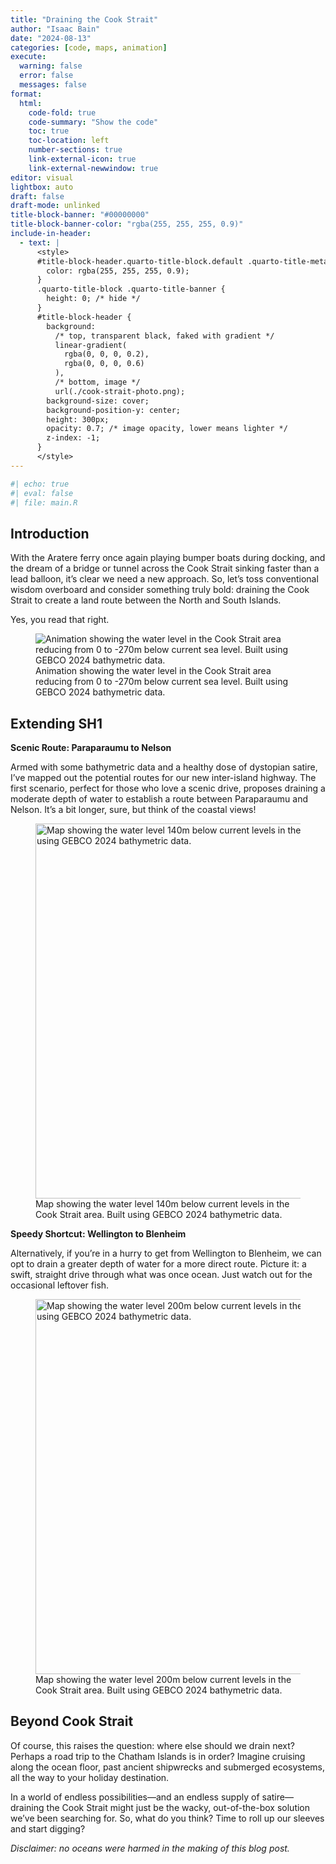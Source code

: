 ```yaml
---
title: "Draining the Cook Strait"
author: "Isaac Bain"
date: "2024-08-13"
categories: [code, maps, animation]
execute:
  warning: false
  error: false
  messages: false
format: 
  html:
    code-fold: true
    code-summary: "Show the code"
    toc: true
    toc-location: left
    number-sections: true
    link-external-icon: true
    link-external-newwindow: true
editor: visual
lightbox: auto
draft: false
draft-mode: unlinked
title-block-banner: "#00000000"
title-block-banner-color: "rgba(255, 255, 255, 0.9)"
include-in-header:
  - text: |
      <style>
      #title-block-header.quarto-title-block.default .quarto-title-meta {
        color: rgba(255, 255, 255, 0.9);
      }
      .quarto-title-block .quarto-title-banner {
        height: 0; /* hide */
      }
      #title-block-header {
        background: 
          /* top, transparent black, faked with gradient */
          linear-gradient(
            rgba(0, 0, 0, 0.2),
            rgba(0, 0, 0, 0.6)
          ),
          /* bottom, image */ 
          url(./cook-strait-photo.png);
        background-size: cover;
        background-position-y: center;
        height: 300px;
        opacity: 0.7; /* image opacity, lower means lighter */
        z-index: -1;
      }
      </style>
---
```


```r
#| echo: true
#| eval: false 
#| file: main.R
```

## Introduction

With the Aratere ferry once again playing bumper boats during docking, and the dream of a bridge or tunnel across the Cook Strait sinking faster than a lead balloon, it’s clear we need a new approach. So, let’s toss conventional wisdom overboard and consider something truly bold: draining the Cook Strait to create a land route between the North and South Islands.

Yes, you read that right.

![Animation showing the water level in the Cook Strait area reducing from 0 to -270m below current sea level. Built using GEBCO 2024 bathymetric data.](water_depth_animation.gif){#fig-animation}

## Extending SH1

**Scenic Route: Paraparaumu to Nelson**

Armed with some bathymetric data and a healthy dose of dystopian satire, I've mapped out the potential routes for our new inter-island highway. The first scenario, perfect for those who love a scenic drive, proposes draining a moderate depth of water to establish a route between Paraparaumu and Nelson. It’s a bit longer, sure, but think of the coastal views!

![Map showing the water level 140m below current levels in the Cook Strait area. Built using GEBCO 2024 bathymetric data.](scenario_1_labeled.png){#fig-scenario-1 width="600"}

**Speedy Shortcut: Wellington to Blenheim**

Alternatively, if you're in a hurry to get from Wellington to Blenheim, we can opt to drain a greater depth of water for a more direct route. Picture it: a swift, straight drive through what was once ocean. Just watch out for the occasional leftover fish.

![Map showing the water level 200m below current levels in the Cook Strait area. Built using GEBCO 2024 bathymetric data.](scenario_2_labeled.png){#fig-scenario-2 width="600"}

## Beyond Cook Strait

Of course, this raises the question: where else should we drain next? Perhaps a road trip to the Chatham Islands is in order? Imagine cruising along the ocean floor, past ancient shipwrecks and submerged ecosystems, all the way to your holiday destination.

In a world of endless possibilities—and an endless supply of satire—draining the Cook Strait might just be the wacky, out-of-the-box solution we've been searching for. So, what do you think? Time to roll up our sleeves and start digging?

*Disclaimer: no oceans were harmed in the making of this blog post.*

